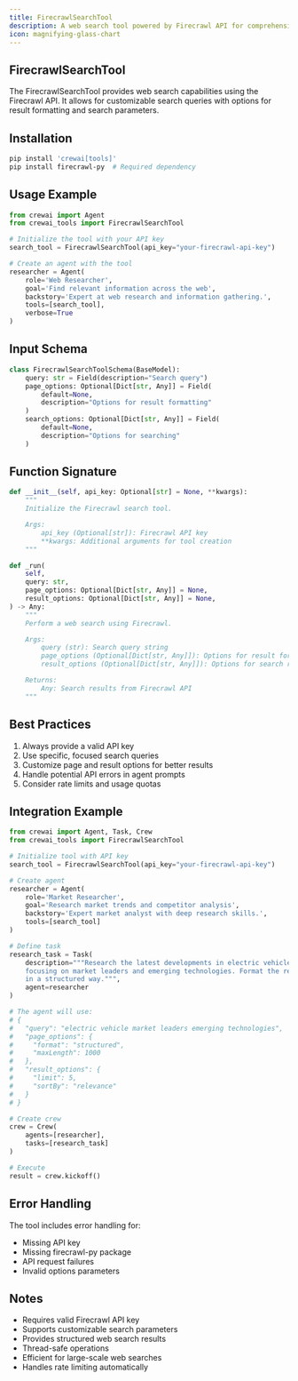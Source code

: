 ```yaml
---
title: FirecrawlSearchTool
description: A web search tool powered by Firecrawl API for comprehensive web search capabilities
icon: magnifying-glass-chart
---
```


## FirecrawlSearchTool

The FirecrawlSearchTool provides web search capabilities using the Firecrawl API. It allows for customizable search queries with options for result formatting and search parameters.

## Installation

```bash
pip install 'crewai[tools]'
pip install firecrawl-py  # Required dependency
```

## Usage Example

```python
from crewai import Agent
from crewai_tools import FirecrawlSearchTool

# Initialize the tool with your API key
search_tool = FirecrawlSearchTool(api_key="your-firecrawl-api-key")

# Create an agent with the tool
researcher = Agent(
    role='Web Researcher',
    goal='Find relevant information across the web',
    backstory='Expert at web research and information gathering.',
    tools=[search_tool],
    verbose=True
)
```

## Input Schema

```python
class FirecrawlSearchToolSchema(BaseModel):
    query: str = Field(description="Search query")
    page_options: Optional[Dict[str, Any]] = Field(
        default=None, 
        description="Options for result formatting"
    )
    search_options: Optional[Dict[str, Any]] = Field(
        default=None, 
        description="Options for searching"
    )
```

## Function Signature

```python
def __init__(self, api_key: Optional[str] = None, **kwargs):
    """
    Initialize the Firecrawl search tool.

    Args:
        api_key (Optional[str]): Firecrawl API key
        **kwargs: Additional arguments for tool creation
    """

def _run(
    self,
    query: str,
    page_options: Optional[Dict[str, Any]] = None,
    result_options: Optional[Dict[str, Any]] = None,
) -> Any:
    """
    Perform a web search using Firecrawl.

    Args:
        query (str): Search query string
        page_options (Optional[Dict[str, Any]]): Options for result formatting
        result_options (Optional[Dict[str, Any]]): Options for search results

    Returns:
        Any: Search results from Firecrawl API
    """
```

## Best Practices

1. Always provide a valid API key
2. Use specific, focused search queries
3. Customize page and result options for better results
4. Handle potential API errors in agent prompts
5. Consider rate limits and usage quotas

## Integration Example

```python
from crewai import Agent, Task, Crew
from crewai_tools import FirecrawlSearchTool

# Initialize tool with API key
search_tool = FirecrawlSearchTool(api_key="your-firecrawl-api-key")

# Create agent
researcher = Agent(
    role='Market Researcher',
    goal='Research market trends and competitor analysis',
    backstory='Expert market analyst with deep research skills.',
    tools=[search_tool]
)

# Define task
research_task = Task(
    description="""Research the latest developments in electric vehicles,
    focusing on market leaders and emerging technologies. Format the results
    in a structured way.""",
    agent=researcher
)

# The agent will use:
# {
#   "query": "electric vehicle market leaders emerging technologies",
#   "page_options": {
#     "format": "structured",
#     "maxLength": 1000
#   },
#   "result_options": {
#     "limit": 5,
#     "sortBy": "relevance"
#   }
# }

# Create crew
crew = Crew(
    agents=[researcher],
    tasks=[research_task]
)

# Execute
result = crew.kickoff()
```

## Error Handling

The tool includes error handling for:
- Missing API key
- Missing firecrawl-py package
- API request failures
- Invalid options parameters

## Notes

- Requires valid Firecrawl API key
- Supports customizable search parameters
- Provides structured web search results
- Thread-safe operations
- Efficient for large-scale web searches
- Handles rate limiting automatically
